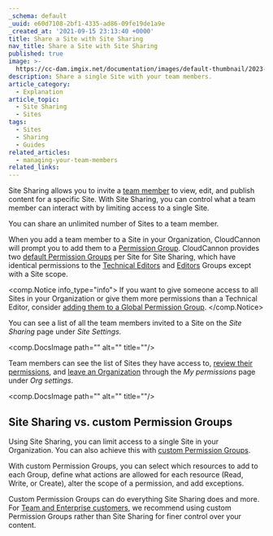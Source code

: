```yaml
---
_schema: default
_uuid: e60d7108-2bf1-4335-ad86-09fe19de1a9e
_created_at: '2021-09-15 23:13:40 +0000'
title: Share a Site with Site Sharing
nav_title: Share a Site with Site Sharing
published: true
image: >-
  https://cc-dam.imgix.net/documentation/images/default-thumbnail/2023-Q4/CloudCannon-Documentation-Thumbnail.png
description: Share a single Site with your team members.
article_category:
  - Explanation
article_topic:
  - Site Sharing
  - Sites
tags:
  - Sites
  - Sharing
  - Guides
related_articles:
  - managing-your-team-members
related_links:
---
```

Site Sharing allows you to invite a [team member](/documentation/articles/what-is-a-team-member/) to view, edit, and publish content for a specific Site. With Site Sharing, you can control what a team member can interact with by limiting access to a single Site.

You can share an unlimited number of Sites to a team member.

When you add a team member to a Site in your Organization, CloudCannon will prompt you to add them to a [Permission Group](/documentation/articles/what-are-permission-groups/). CloudCannon provides two [default Permission Groups](/documentation/articles/what-are-default-permission-groups/) per Site for Site Sharing, which have identical permissions to the [Technical Editors](/documentation/articles/what-are-default-permission-groups/#technical-editors) and [Editors](/documentation/articles/what-are-default-permission-groups/#editors) Groups except with a Site scope.

<comp.Notice info_type="info">
  If you want to give someone access to all Sites in your Organization or give them more permissions than a Technical Editor, consider [adding them to a Global Permission Group](/documentation/articles/add-a-team-member-to-a-permission-group/).
</comp.Notice>

You can see a list of all the team members invited to a Site on the *Site Sharing* page under *Site Settings.*

<comp.DocsImage path="" alt="" title=""/>

Team members can see the list of Sites they have access to, [review their permissions](/documentation/articles/manage-my-permissions/#review-my-current-permission-groups), and [leave an Organization](/documentation/articles/manage-my-permissions/#leave-a-permission-group) through the *My permissions* page under *Org settings*.

<comp.DocsImage path="" alt="" title=""/>

## Site Sharing vs. custom Permission Groups

Using Site Sharing, you can limit access to a single Site in your Organization. You can also achieve this with [custom Permission Groups](/documentation/articles/what-are-custom-permission-groups/).

With custom Permission Groups, you can select which resources to add to each Group, define what actions are allowed for each resource (Read, Write, or Create), alter the scope of a permission, and add exceptions.

Custom Permission Groups can do everything Site Sharing does and more. For [Team and Enterprise customers](/pricing/), we recommend using custom Permission Groups rather than Site Sharing for finer control over your content.